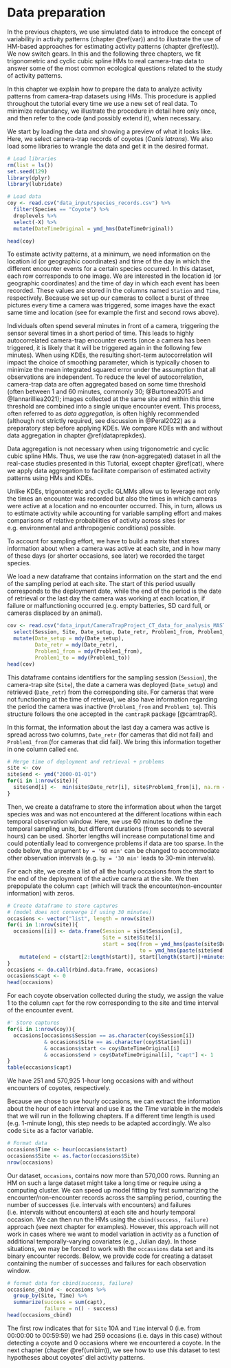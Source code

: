 # Data preparation {#dataprep}

In the previous chapters, we use simulated data to introduce the concept of variability in activity patterns (chapter \@ref(var)) and to illustrate the use of HM-based approaches for  estimating activity patterns (chapter \@ref(est)). We now switch gears. In this and the following three chapters, we fit trigonometric and cyclic cubic spline HMs to real camera-trap data to answer some of the most common ecological questions related to the study of activity patterns.

In this chapter we explain how to prepare the data to analyze activity patterns from camera-trap datasets using HMs. This procedure is applied throughout the tutorial every time we use a new set of real data. To minimize redundancy, we illustrate the procedure in detail here only once, and then refer to the code (and possibly extend it), when necessary. 

We start by loading the data and showing a preview of what it looks like. Here, we select camera-trap records of coyotes (*Canis latrans*). We also load some libraries to wrangle the data and get it in the desired format.

```r
# Load libraries
rm(list = ls())
set.seed(129)
library(dplyr)
library(lubridate)

# Load data
coy <- read.csv("data_input/species_records.csv") %>% 
  filter(Species == "Coyote") %>% 
  droplevels %>% 
  select(-X) %>% 
  mutate(DateTimeOriginal = ymd_hms(DateTimeOriginal))

head(coy)

```

To estimate activity patterns, at a minimum, we need information on the location id (or geographic coordinates) and time of the day in which the different encounter events for a certain species occurred. In this dataset, each row corresponds to one image. We are interested in the location id (or geographic coordinates) and the time of day in which each event has been recorded. These values are stored in the columns named `Station` and `Time`, respectively. Because we set up our cameras to collect a burst of three pictures every time a camera was triggered, some images have the exact same time and location (see for example the first and second rows above).

Individuals often spend several minutes in front of a camera, triggering the sensor several times in a short period of time. This leads to highly autocorrelated camera-trap encounter events (once a camera has been triggered, it is likely that it will be triggered again in the following few minutes). When using KDEs, the resulting short-term autocorrelation will impact the choice of smoothing parameter, which is typically chosen to minimize the mean integrated squared error under the assumption that all observations are independent. To reduce the level of autocorrelation, camera-trap data are often aggregated based on some time threshold (often between 1 and 60 minutes, commonly 30; @Burtonea2015 and @Iannarilliea2021); images collected at the same site and within this time threshold are combined into a single unique encounter event. This process, often referred to as _data aggregation_, is often highly recommended (although not strictly required, see discussion in @Peral2022) as a preparatory step before applying KDEs. We compare KDEs with and without data aggregation in chapter \@ref(dataprepkdes). 

Data aggregation is not necessary when using trigonometric and cyclic cubic spline HMs. Thus, we use the raw (non-aggregated) dataset in all the real-case studies presented in this Tutorial, except chapter \@ref(cat), where we apply data aggregation to facilitate comparison of estimated activity patterns using HMs and KDEs. 

Unlike KDEs, trigonometric and cyclic GLMMs allow us to leverage not only the times an encounter was recorded but also the times in which cameras were active at a location and no encounter occurred. This, in turn, allows us to estimate activity while accounting for variable sampling effort and makes comparisons of relative probabilities of activity across sites (or e.g. environmental and anthropogenic conditions) possible.

To account for sampling effort, we have to build a matrix that stores information about when a camera was active at each site, and in how many of these days (or shorter occasions, see later) we recorded the target species.

We load a new dataframe that contains information on the start and the end of the sampling period at each site. The start of this period usually corresponds to the deployment date, while the end of the period is the date of retrieval or the last day the camera was working at each location, if failure or malfunctioning occurred (e.g. empty batteries, SD card full, or cameras displaced by an animal).

```r
cov <- read.csv("data_input/CameraTrapProject_CT_data_for_analysis_MASTER.csv", as.is = TRUE) %>% 
  select(Session, Site, Date_setup, Date_retr, Problem1_from, Problem1_to) %>% 
  mutate(Date_setup = mdy(Date_setup),
         Date_retr = mdy(Date_retr),
         Problem1_from = mdy(Problem1_from),
         Problem1_to = mdy(Problem1_to)) 
head(cov)
```

This dataframe contains identifiers for the sampling session (`Session`), the camera-trap site (`Site`), the date a camera was deployed (`Date_setup`) and retrieved (`Date_retr`) from the corresponding site. For cameras that were not functioning at the time of retrieval, we also have information regarding the period the camera was inactive (`Problem1_from` and `Problem1_to`). This structure follows the one accepted in the `camtrapR` package [@camtrapR].

In this format, the information about the last day a camera was active is spread across two columns, `Date_retr` (for cameras that did not fail) and `Problem1_from` (for cameras that did fail). We bring this information together in one column called `end`.

```r
# Merge time of deployment and retrieval + problems
site <- cov
site$end <- ymd("2000-01-01")
for(i in 1:nrow(site)){
  site$end[i] <-  min(site$Date_retr[i], site$Problem1_from[i], na.rm = TRUE)
}
```

Then, we create a dataframe to store the information about when the target species was and was not encountered at the different locations within each temporal observation window. Here, we use 60 minutes to define the temporal sampling units, but different durations (from seconds to several hours) can be used. Shorter lengths will increase computational time and could potentially lead to convergence problems if data are too sparse. In the code below, the argument `by = '60 min'` can be changed to accommodate other observation intervals (e.g. `by = '30 min'` leads to 30-min intervals). 

For each site, we create a list of all the hourly occasions from the start to the end of the deployment of the active camera at the site. We then prepopulate the column `capt` (which will track the encounter/non-encounter information) with zeros. 

```r
# Create dataframe to store captures 
# (model does not converge if using 30 minutes)
occasions <- vector("list", length = nrow(site))
for(i in 1:nrow(site)){
  occasions[[i]] <- data.frame(Session = site$Session[i],
                               Site = site$Site[i],
                               start = seq(from = ymd_hms(paste(site$Date_setup[i], "00:00:00", sep = " ")), 
                                           to = ymd_hms(paste(site$end[i], "23:59:59", sep = " ")), by = '60 min')) %>% 
    mutate(end = c(start[2:length(start)], start[length(start)]+minutes(60))) 
}
occasions <- do.call(rbind.data.frame, occasions)
occasions$capt <- 0
head(occasions)
```

For each coyote observation collected during the study, we assign the value 1 to the column `capt` for the row corresponding to the site and time interval of the encounter event. 

```r
#' Store captures
for(i in 1:nrow(coy)){
  occasions[occasions$Session == as.character(coy$Session[i]) 
            & occasions$Site == as.character(coy$Station[i]) 
            & occasions$start <= coy$DateTimeOriginal[i] 
            & occasions$end > coy$DateTimeOriginal[i], "capt"] <- 1
}
table(occasions$capt)
```

We have 251 and 570,925 1-hour long occasions with and without encounters of coyotes, respectively. 

Because we chose to use hourly occasions, we can extract the information about the hour of each interval and use it as the _Time_ variable in the models that we will run in the following chapters. If a different time length is used (e.g. 1-minute long), this step needs to be adapted accordingly. We also code `Site` as a factor variable.

```r
# Format data 
occasions$Time <- hour(occasions$start)
occasions$Site <- as.factor(occasions$Site)
nrow(occasions)
```
Our dataset, `occasions`, contains now more than 570,000 rows. Running an HM on such a large dataset might take a long time or require using a computing cluster. We can speed up model fitting by first summarizing the encounter/non-encounter records across the sampling period, counting the number of successes (i.e. intervals with encounters) and failures (i.e. intervals without encounters) at each site and hourly temporal occasion. We can then run the HMs using the `cbind(success, failure)` approach (see next chapter for examples). However, this approach will not work in cases where we want to model variation in activity as a function of additional temporally-varying covariates (e.g., Julian day). In those situations, we may be forced to work with the `occassions` data set and its binary encounter records. Below, we provide code for creating a dataset containing the number of successes and failures for each observation window.

```r
# format data for cbind(success, failure)
occasions_cbind <- occasions %>% 
  group_by(Site, Time) %>% 
  summarize(success = sum(capt),
            failure = n() - success)
head(occasions_cbind)
```

The first row indicates that for `Site` 10A and `Time` interval 0 (i.e. from 00:00:00 to 00:59:59) we had 259 occasions (i.e. days in this case) without detecting a coyote and 0 occasions where we encountered a coyote. In the next chapter (chapter \@ref(unibim)), we see how to use this dataset to test hypotheses about coyotes' diel activity patterns. 